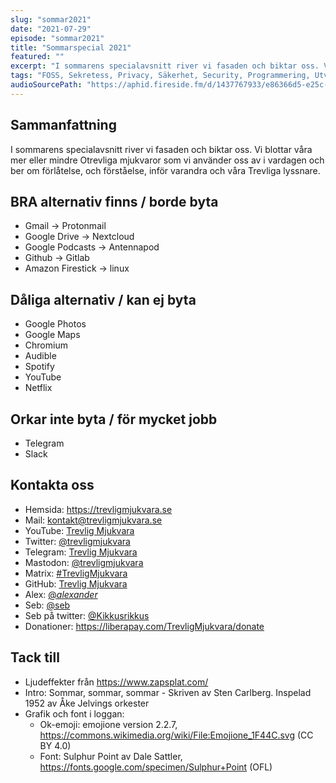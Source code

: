 ```yaml
---
slug: "sommar2021"
date: "2021-07-29"
episode: "sommar2021"
title: "Sommarspecial 2021"
featured: ""
excerpt: "I sommarens specialavsnitt river vi fasaden och biktar oss. Vi blottar våra mer eller mindre Otrevliga mjukvaror som vi använder oss av i vardagen och ber om förlåtelse, och förståelse, inför varandra och våra Trevliga lyssnare."
tags: "FOSS, Sekretess, Privacy, Säkerhet, Security, Programmering, Utveckling, Mjukvara, Technology, Linux, Open Source"
audioSourcePath: "https://aphid.fireside.fm/d/1437767933/e86366d5-e25c-4aab-9a13-33b7144ac160/04c6643d-2eba-45d8-b343-e152938d2f64.mp3"
---
```


## Sammanfattning

I sommarens specialavsnitt river vi fasaden och biktar oss. Vi blottar våra mer eller mindre Otrevliga mjukvaror som vi använder oss av i vardagen och ber om förlåtelse, och förståelse, inför varandra och våra Trevliga lyssnare.

## BRA alternativ finns / borde byta
- Gmail -> Protonmail
- Google Drive -> Nextcloud
- Google Podcasts -> Antennapod
- Github -> Gitlab
- Amazon Firestick -> linux

## Dåliga alternativ / kan ej byta
- Google Photos
- Google Maps
- Chromium
- Audible
- Spotify
- YouTube
- Netflix

## Orkar inte  byta / för mycket jobb
- Telegram
- Slack

## Kontakta oss

- Hemsida: https://trevligmjukvara.se
- Mail: kontakt@trevligmjukvara.se
- YouTube: [Trevlig Mjukvara](https://www.youtube.com/channel/UCRVmpkj-XM6UhUCjGiL3hhQ)
- Twitter: [@trevligmjukvara](https://twitter.com/trevligmjukvara)
- Telegram: [Trevlig Mjukvara](https://t.me/trevligmjukvara)
- Mastodon: [@trevligmjukvara](https://mastodon.linuxkompis.se/@trevligmjukvara)
- Matrix: [#TrevligMjukvara](https://matrix.to/#/%23TrevligMjukvara:matrix.org)
- GitHub: [Trevlig Mjukvara](https://github.com/trevligmjukvara)
- Alex: [@_alexander_](https://mastodon.online/@_alexander_)
- Seb: [@seb](https://social.gelotte.dev/@seb)
- Seb på twitter: [@Kikkusrikkus](https://twitter.com/Kikkusrikkus)
- Donationer: https://liberapay.com/TrevligMjukvara/donate

## Tack till

- Ljudeffekter från https://www.zapsplat.com/
- Intro: Sommar, sommar, sommar - Skriven av Sten Carlberg. Inspelad 1952 av Åke Jelvings orkester
- Grafik och font i loggan:
  - Ok-emoji: emojione version 2.2.7, https://commons.wikimedia.org/wiki/File:Emojione_1F44C.svg (CC BY 4.0)
  - Font: Sulphur Point av Dale Sattler, https://fonts.google.com/specimen/Sulphur+Point (OFL)
